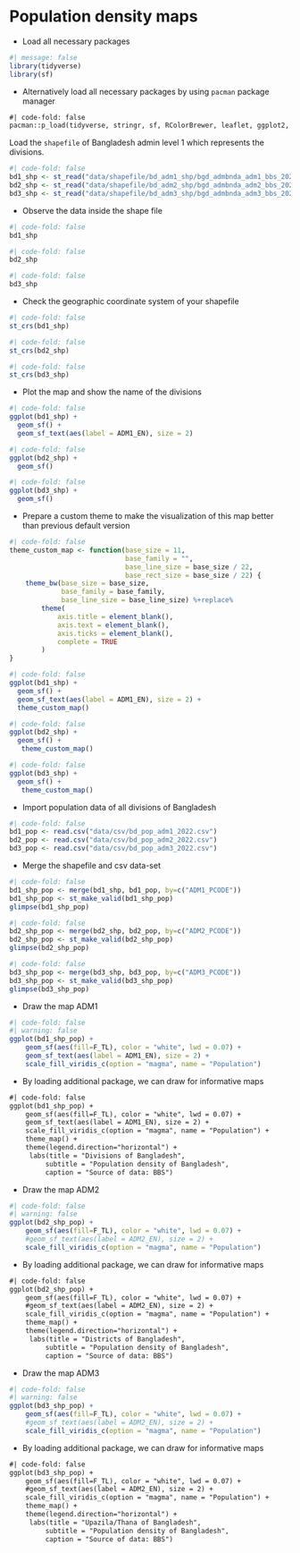 # Population density maps

-   Load all necessary packages

```r
#| message: false
library(tidyverse)
library(sf)
```

-   Alternatively load all necessary packages by using `pacman` package manager

```txt
#| code-fold: false
pacman::p_load(tidyverse, stringr, sf, RColorBrewer, leaflet, ggplot2, ggthemes, patchwork, plotly, ggrepel)
```

Load the `shapefile` of Bangladesh admin level 1 which represents the divisions.

```r
#| code-fold: false
bd1_shp <- st_read("data/shapefile/bd_adm1_shp/bgd_admbnda_adm1_bbs_20201113.shp")
bd2_shp <- st_read("data/shapefile/bd_adm2_shp/bgd_admbnda_adm2_bbs_20201113.shp")
bd3_shp <- st_read("data/shapefile/bd_adm3_shp/bgd_admbnda_adm3_bbs_20201113.shp")
```

-   Observe the data inside the shape file

```r
#| code-fold: false
bd1_shp
```

```r
#| code-fold: false
bd2_shp
```

```r
#| code-fold: false
bd3_shp
```

-   Check the geographic coordinate system of your shapefile

```r
#| code-fold: false
st_crs(bd1_shp)
```

```r
#| code-fold: false
st_crs(bd2_shp)
```

```r
#| code-fold: false
st_crs(bd3_shp)
```

-   Plot the map and show the name of the divisions

```r
#| code-fold: false
ggplot(bd1_shp) +
  geom_sf() + 
  geom_sf_text(aes(label = ADM1_EN), size = 2) 
```

```r
#| code-fold: false
ggplot(bd2_shp) +
  geom_sf() 
```

```r
#| code-fold: false
ggplot(bd3_shp) +
  geom_sf() 
```

-   Prepare a custom theme to make the visualization of this map better than previous default version

```r
#| code-fold: false
theme_custom_map <- function(base_size = 11,
                             base_family = "",
                             base_line_size = base_size / 22,
                             base_rect_size = base_size / 22) {
    theme_bw(base_size = base_size, 
             base_family = base_family,
             base_line_size = base_line_size) %+replace%
        theme(
            axis.title = element_blank(), 
            axis.text = element_blank(),
            axis.ticks = element_blank(),
            complete = TRUE
        )
}
```

```r
#| code-fold: false
ggplot(bd1_shp) +
  geom_sf() +
  geom_sf_text(aes(label = ADM1_EN), size = 2) +
  theme_custom_map()
```

```r
#| code-fold: false
ggplot(bd2_shp) +
  geom_sf() +
   theme_custom_map()
```

```r
#| code-fold: false
ggplot(bd3_shp) +
  geom_sf() +
   theme_custom_map()
```

-   Import population data of all divisions of Bangladesh

```r
#| code-fold: false
bd1_pop <- read.csv("data/csv/bd_pop_adm1_2022.csv")
bd2_pop <- read.csv("data/csv/bd_pop_adm2_2022.csv")
bd3_pop <- read.csv("data/csv/bd_pop_adm3_2022.csv")
```

-   Merge the shapefile and csv data-set

```r
#| code-fold: false
bd1_shp_pop <- merge(bd1_shp, bd1_pop, by=c("ADM1_PCODE"))
bd1_shp_pop <- st_make_valid(bd1_shp_pop)
glimpse(bd1_shp_pop)
```

```r
#| code-fold: false
bd2_shp_pop <- merge(bd2_shp, bd2_pop, by=c("ADM2_PCODE"))
bd2_shp_pop <- st_make_valid(bd2_shp_pop)
glimpse(bd2_shp_pop)
```

```r
#| code-fold: false
bd3_shp_pop <- merge(bd3_shp, bd3_pop, by=c("ADM3_PCODE"))
bd3_shp_pop <- st_make_valid(bd3_shp_pop)
glimpse(bd3_shp_pop)
```

-   Draw the map ADM1

```r
#| code-fold: false
#| warning: false
ggplot(bd1_shp_pop) +
    geom_sf(aes(fill=F_TL), color = "white", lwd = 0.07) +
    geom_sf_text(aes(label = ADM1_EN), size = 2) +
    scale_fill_viridis_c(option = "magma", name = "Population")
```
- By loading additional package, we can draw for informative maps

```txt
#| code-fold: false
ggplot(bd1_shp_pop) +
    geom_sf(aes(fill=F_TL), color = "white", lwd = 0.07) +
    geom_sf_text(aes(label = ADM1_EN), size = 2) +
    scale_fill_viridis_c(option = "magma", name = "Population") +
    theme_map() + 
    theme(legend.direction="horizontal") +
     labs(title = "Divisions of Bangladesh", 
         subtitle = "Population density of Bangladesh", 
         caption = "Source of data: BBS")
```

- Draw the map ADM2

```r
#| code-fold: false
#| warning: false
ggplot(bd2_shp_pop) +
    geom_sf(aes(fill=F_TL), color = "white", lwd = 0.07) +
    #geom_sf_text(aes(label = ADM2_EN), size = 2) +
    scale_fill_viridis_c(option = "magma", name = "Population")
```

- By loading additional package, we can draw for informative maps

```txt
#| code-fold: false
ggplot(bd2_shp_pop) +
    geom_sf(aes(fill=F_TL), color = "white", lwd = 0.07) +
    #geom_sf_text(aes(label = ADM2_EN), size = 2) +
    scale_fill_viridis_c(option = "magma", name = "Population") +
    theme_map() + 
    theme(legend.direction="horizontal") +
     labs(title = "Districts of Bangladesh", 
         subtitle = "Population density of Bangladesh", 
         caption = "Source of data: BBS")
```

-   Draw the map ADM3

```r
#| code-fold: false
#| warning: false
ggplot(bd3_shp_pop) +
    geom_sf(aes(fill=F_TL), color = "white", lwd = 0.07) +
    #geom_sf_text(aes(label = ADM2_EN), size = 2) +
    scale_fill_viridis_c(option = "magma", name = "Population")
```

- By loading additional package, we can draw for informative maps

```txt
#| code-fold: false
ggplot(bd3_shp_pop) +
    geom_sf(aes(fill=F_TL), color = "white", lwd = 0.07) +
    #geom_sf_text(aes(label = ADM2_EN), size = 2) +
    scale_fill_viridis_c(option = "magma", name = "Population") +
    theme_map() + 
    theme(legend.direction="horizontal") +
     labs(title = "Upazila/Thana of Bangladesh", 
         subtitle = "Population density of Bangladesh", 
         caption = "Source of data: BBS")
```

